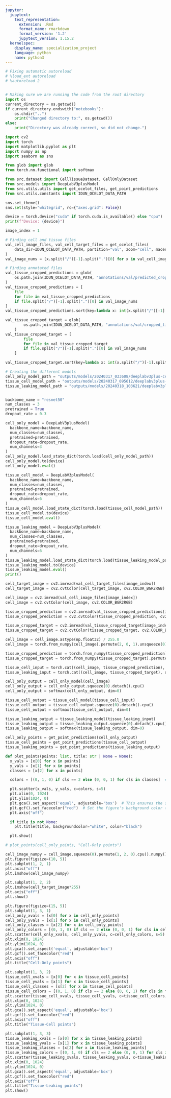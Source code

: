 ```yaml
---
jupyter:
  jupytext:
    text_representation:
      extension: .Rmd
      format_name: rmarkdown
      format_version: '1.2'
      jupytext_version: 1.15.2
  kernelspec:
    display_name: specialization_project
    language: python
    name: python3
---
```


```python
# Fixing automatic autoreload
# %load_ext autoreload
# %autoreload 2


# Making sure we are running the code from the root directory
import os 
current_directory = os.getcwd()
if current_directory.endswith("notebooks"):
    os.chdir("..")
    print("Changed directory to:", os.getcwd())
else:
    print("Directory was already correct, so did not change.")
```

```python
import cv2
import torch
import matplotlib.pyplot as plt
import numpy as np 
import seaborn as sns

from glob import glob
from torch.nn.functional import softmax

from src.dataset import CellTissueDataset, CellOnlyDataset
from src.models import DeepLabV3plusModel
from src.utils.utils import get_ocelot_files, get_point_predictions
from src.utils.constants import IDUN_OCELOT_DATA_PATH

sns.set_theme()
sns.set(style="whitegrid", rc={"axes.grid": False})

device = torch.device("cuda" if torch.cuda.is_available() else "cpu")
print(f"Device: {device}")
```

```python
image_index = 1

# Finding cell and tissue files
val_cell_image_files, val_cell_target_files = get_ocelot_files(
    data_dir=IDUN_OCELOT_DATA_PATH, partition="val", zoom="cell", macenko=True
)
val_image_nums = [x.split("/")[-1].split(".")[0] for x in val_cell_image_files]

# Finding annotated files
val_tissue_cropped_predictions = glob(
    os.path.join(IDUN_OCELOT_DATA_PATH, "annotations/val/predicted_cropped_tissue/*")
)
val_tissue_cropped_predictions = [
    file
    for file in val_tissue_cropped_predictions
    if file.split("/")[-1].split(".")[0] in val_image_nums
]
val_tissue_cropped_predictions.sort(key=lambda x: int(x.split("/")[-1].split(".")[0]))

val_tissue_cropped_target = glob(
        os.path.join(IDUN_OCELOT_DATA_PATH, "annotations/val/cropped_tissue/*")
    )
val_tissue_cropped_target = [
        file
        for file in val_tissue_cropped_target
        if file.split("/")[-1].split(".")[0] in val_image_nums
    ]

val_tissue_cropped_target.sort(key=lambda x: int(x.split("/")[-1].split(".")[0]))
```

```python
# Creating the different models
cell_only_model_path = "outputs/models/20240317_033608/deeplabv3plus-cell-only_pretrained-1_lr-1e-04_dropout-0.3_backbone-resnet50_normalization-macenko_id-2_best.pth"
tissue_cell_model_path = "outputs/models/20240317_095612/deeplabv3plus-cell-branch_pretrained-1_lr-1e-04_dropout-0.3_backbone-resnet50_normalization-macenko_id-1_best.pth"
tissue_leaking_model_path = "outputs/models/20240318_103621/deeplabv3plus-tissue-leaking_pretrained-1_lr-1e-04_dropout-0.3_backbone-resnet50_normalization-macenko_id-4_best.pth"


backbone_name = "resnet50"
num_classes = 3
pretrained = True
dropout_rate = 0.3

cell_only_model = DeepLabV3plusModel(
  backbone_name=backbone_name,
  num_classes=num_classes,
  pretrained=pretrained,
  dropout_rate=dropout_rate,
  num_channels=3
)
cell_only_model.load_state_dict(torch.load(cell_only_model_path))
cell_only_model.to(device)
cell_only_model.eval()

tissue_cell_model = DeepLabV3plusModel(
  backbone_name=backbone_name,
  num_classes=num_classes,
  pretrained=pretrained,
  dropout_rate=dropout_rate,
  num_channels=6
)
tissue_cell_model.load_state_dict(torch.load(tissue_cell_model_path))
tissue_cell_model.to(device)
tissue_cell_model.eval()

tissue_leaking_model = DeepLabV3plusModel(
  backbone_name=backbone_name,
  num_classes=num_classes,
  pretrained=pretrained,
  dropout_rate=dropout_rate,
  num_channels=6
)
tissue_leaking_model.load_state_dict(torch.load(tissue_leaking_model_path))
tissue_leaking_model.to(device)
tissue_leaking_model.eval()
print()
```

```python
cell_target_image = cv2.imread(val_cell_target_files[image_index])
cell_target_image = cv2.cvtColor(cell_target_image, cv2.COLOR_BGR2RGB)

cell_image = cv2.imread(val_cell_image_files[image_index])
cell_image = cv2.cvtColor(cell_image, cv2.COLOR_BGR2RGB)

tissue_cropped_prediction = cv2.imread(val_tissue_cropped_predictions[image_index])
tissue_cropped_prediction = cv2.cvtColor(tissue_cropped_prediction, cv2.COLOR_BGR2RGB)

tissue_cropped_target = cv2.imread(val_tissue_cropped_target[image_index])
tissue_cropped_target = cv2.cvtColor(tissue_cropped_target, cv2.COLOR_BGR2RGB)

cell_image = cell_image.astype(np.float32) / 255.0
cell_image = torch.from_numpy(cell_image).permute(2, 0, 1).unsqueeze(0).to(device)

tissue_cropped_prediction = torch.from_numpy(tissue_cropped_prediction).permute(2, 0, 1).unsqueeze(0).to(device)
tissue_cropped_target = torch.from_numpy(tissue_cropped_target).permute(2, 0, 1).unsqueeze(0).to(device)
```

```python
tissue_cell_input = torch.cat((cell_image, tissue_cropped_prediction), dim=1)
tissue_leaking_input = torch.cat((cell_image, tissue_cropped_target), dim=1)

cell_only_output = cell_only_model(cell_image)
cell_only_output = cell_only_output.squeeze(0).detach().cpu()
cell_only_output = softmax(cell_only_output, dim=0)

tissue_cell_output = tissue_cell_model(tissue_cell_input)
tissue_cell_output = tissue_cell_output.squeeze(0).detach().cpu()
tissue_cell_output = softmax(tissue_cell_output, dim=0)

tissue_leaking_output = tissue_leaking_model(tissue_leaking_input)
tissue_leaking_output = tissue_leaking_output.squeeze(0).detach().cpu()
tissue_leaking_output = softmax(tissue_leaking_output, dim=0)
```

```python
cell_only_points = get_point_predictions(cell_only_output)
tissue_cell_points = get_point_predictions(tissue_cell_output)
tissue_leaking_points = get_point_predictions(tissue_leaking_output)
```

```python
def plot_points(points: list, title: str | None = None): 
  x_vals = [x[0] for x in points]
  y_vals = [x[1] for x in points]
  classes = [x[2] for x in points]

  colors = [(0, 1, 0) if cls == 2 else (0, 0, 1) for cls in classes]  # Use RGB tuples for green and blue

  plt.scatter(x_vals, y_vals, c=colors, s=5)
  plt.xlim(0, 1024)
  plt.ylim(1024, 0)
  plt.gca().set_aspect('equal', adjustable='box')  # This ensures the scale is the same for both axes
  plt.gcf().set_facecolor("red")  # Set the figure's background color to red
  plt.axis("off")

  if title is not None:
    plt.title(title, backgroundcolor="white", color="black")

  plt.show()

# plot_points(cell_only_points, "Cell-Only points")
```

```python
cell_image_numpy = cell_image.squeeze(0).permute(1, 2, 0).cpu().numpy()
plt.figure(figsize=(10, 5))
plt.subplot(1, 2, 1)
plt.axis("off")
plt.imshow(cell_image_numpy)

plt.subplot(1, 2, 2)
plt.imshow(cell_target_image*255)
plt.axis("off")
plt.show()

plt.figure(figsize=(15, 5))
plt.subplot(1, 3, 1)
cell_only_xvals = [x[0] for x in cell_only_points]
cell_only_yvals = [x[1] for x in cell_only_points]
cell_only_classes = [x[2] for x in cell_only_points]
cell_only_colors = [(0, 1, 0) if cls == 2 else (0, 0, 1) for cls in cell_only_classes]
plt.scatter(cell_only_xvals, cell_only_yvals, c=cell_only_colors, s=5)
plt.xlim(0, 1024)
plt.ylim(1024, 0)
plt.gca().set_aspect('equal', adjustable='box')
plt.gcf().set_facecolor("red")
plt.axis("off")
plt.title("Cell-Only points")

plt.subplot(1, 3, 2)
tissue_cell_xvals = [x[0] for x in tissue_cell_points]
tissue_cell_yvals = [x[1] for x in tissue_cell_points]
tissue_cell_classes = [x[2] for x in tissue_cell_points]
tissue_cell_colors = [(0, 1, 0) if cls == 2 else (0, 0, 1) for cls in tissue_cell_classes]
plt.scatter(tissue_cell_xvals, tissue_cell_yvals, c=tissue_cell_colors, s=5)
plt.xlim(0, 1024)
plt.ylim(1024, 0)
plt.gca().set_aspect('equal', adjustable='box')
plt.gcf().set_facecolor("red")
plt.axis("off")
plt.title("Tissue-Cell points")

plt.subplot(1, 3, 3)
tissue_leaking_xvals = [x[0] for x in tissue_leaking_points]
tissue_leaking_yvals = [x[1] for x in tissue_leaking_points]
tissue_leaking_classes = [x[2] for x in tissue_leaking_points]
tissue_leaking_colors = [(0, 1, 0) if cls == 2 else (0, 0, 1) for cls in tissue_leaking_classes]
plt.scatter(tissue_leaking_xvals, tissue_leaking_yvals, c=tissue_leaking_colors, s=5)
plt.xlim(0, 1024)
plt.ylim(1024, 0)
plt.gca().set_aspect('equal', adjustable='box')
plt.gcf().set_facecolor("red")
plt.axis("off")
plt.title("Tissue-Leaking points")
plt.show()
```

```python

```
